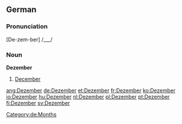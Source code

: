 ==German==

===Pronunciation===
[De-zem-ber] /___/

===Noun===
'''Dezember'''
# [[December]]

[[Category:de:Months]]
[[ang:Dezember]]
[[de:Dezember]]
[[et:Dezember]]
[[fr:Dezember]]
[[ko:Dezember]]
[[io:Dezember]]
[[hu:Dezember]]
[[nl:Dezember]]
[[pl:Dezember]]
[[pt:Dezember]]
[[fi:Dezember]]
[[sv:Dezember]]
